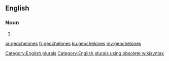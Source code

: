 ==English==

===Noun===
{{head|en}}

# {{plural of|geochelone}}

[[Category:English plurals]][[Category:English plurals using obsolete wikisyntax]]

[[ar:geochelones]]
[[fr:geochelones]]
[[ku:geochelones]]
[[my:geochelones]]